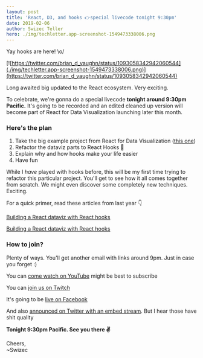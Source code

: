 ```yaml
---
layout: post
title: 'React, D3, and hooks 👉special livecode tonight 9:30pm'
date: 2019-02-06
author: Swizec Teller
hero: ./img/techletter.app-screenshot-1549473338006.png
---
```

Yay hooks are here! \\o/





[![https://twitter.com/brian_d_vaughn/status/1093058342942060544](./img/techletter.app-screenshot-1549473338006.png)](https://twitter.com/brian_d_vaughn/status/1093058342942060544)



Long awaited big updated to the React ecosystem. Very exciting.



To celebrate, we're gonna do a special livecode **tonight around 9:30pm Pacific.** It's going to be recorded and an edited cleaned up version will become part of React for Data Visualization launching later this month.



### Here's the plan



1. Take the big example project from React for Data Visualization ([this one](https://swizec.github.io/h1b-software-salaries/#*-*-*))
2. Refactor the dataviz parts to React Hooks 🎣
3. Explain why and how hooks make your life easier
4. Have fun



While I _have_ played with hooks before, this will be my first time trying to refactor this particular project. You'll get to see how it all comes together from scratch. We might even discover some completely new techniques. Exciting.



For a quick primer, read these articles from last year 👇



[Building a React dataviz with React hooks](https://swizec.com/blog/building-a-react-dataviz-with-react-hooks/swizec/8801)  




[Building a React dataviz with React hooks](https://swizec.com/blog/easy-d3-blackbox-components-react-hooks/swizec/8689)



### How to join?



Plenty of ways. You'll get another email with links around 9pm. Just in case you forget :)



You can [come watch on YouTube](https://www.youtube.com/swizecteller) might be best to subscribe



You can [join us on Twitch](https://www.twitch.tv/swizec)



It's going to be [live on Facebook](https://facebook.com/swizecpage)



And also [announced on Twitter with an embed stream](https://twitter.com/swizec). But I hear those have shit quality



**Tonight 9:30pm Pacific. See you there ✌️**



Cheers,  
~Swizec